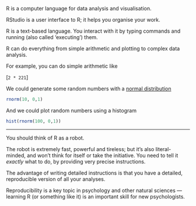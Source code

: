R is a computer language for data analysis and visualisation.

RStudio is a user interface to R; it helps you organise your work.

R is a text-based language. You interact with it by typing commands and running (also called 'executing') them.

R can do everything from simple arithmetic and plotting to complex data analysis.

For example, you can do simple arithmetic like

[`2 * 221`]

We could generate some random numbers with a [normal distribution](https://www.khanacademy.org/math/statistics-probability/modeling-distributions-of-data/normal-distributions-library/a/normal-distributions-review)

```r
rnorm(10, 0,1)
```


And we could plot random numbers using a histogram

```r
hist(rnorm(100, 0,1))
```

------------

You should think of R as a robot.

The robot is extremely fast, powerful and tireless; but it’s also literal-minded, and
won’t think for itself or take the initiative. You need to tell it *exactly* what to do, by providing very precise
instructions.

The advantage of writing detailed instructions is that you have a detailed, reproducible
version of all your analyses.

Reproducibility is a key topic in psychology and other natural sciences — learning R (or something like it)
is an important skill for new psychologists.
